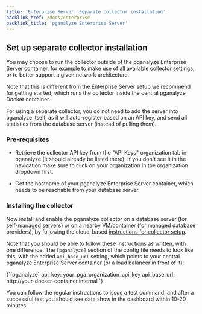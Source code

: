 ```yaml
---
title: 'Enterprise Server: Separate collector installation'
backlink_href: /docs/enterprise
backlink_title: 'pganalyze Enterprise Server'
---
```


## Set up separate collector installation

You may choose to run the collector outside of the pganalyze Enterprise Server container, for example to make use of all available [collector settings](/docs/collector/settings), or to better support a given network architecture.

Note that this is different from the Enterprise Server setup we recommend for getting started, which runs the collector inside the central pganalyze Docker container.

For using a separate collector, you do not need to add the server into pganalyze itself, as it will auto-register based on an API key, and send all statistics from the database server (instead of pulling them).

### Pre-requisites

* Retrieve the collector API key from the "API Keys" organization tab in pganalyze (it should already be listed there). If you don't see it in the navigation make sure to click on your organization in the organization dropdown first.

* Get the hostname of your pganalyze Enterprise Server container, which needs to be reachable from your database server.

### Installing the collector

Now install and enable the pganalyze collector on a database server (for self-managed servers) or on a nearby VM/container (for managed database providers), by following the cloud-based [instructions for collector setup](/docs/install).

Note that you should be able to follow these instructions as written, with one difference. The `[pganalyze]` section of the config file needs to look like this, with the added `api_base_url` setting, which points to your central pganalyze Enterprise Server container (or a load balancer in front of it):

<CodeBlock language="bash">
{`[pganalyze]
api_key: your_pga_organization_api_key
api_base_url: http://your-docker-container.internal
`}
</CodeBlock>

You can follow the regular instructions to issue a test command, and after a successful test you should see data show in the dashboard within 10-20 minutes.
